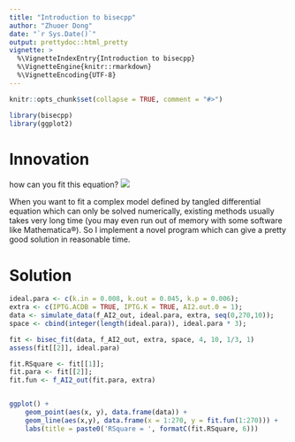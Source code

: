 ```yaml
---
title: "Introduction to bisecpp"
author: "Zhuoer Dong"
date: "`r Sys.Date()`"
output: prettydoc::html_pretty
vignette: >
  %\VignetteIndexEntry{Introduction to bisecpp}
  %\VignetteEngine{knitr::rmarkdown}
  %\VignetteEncoding{UTF-8}
---
```


```r
knitr::opts_chunk$set(collapse = TRUE, comment = "#>")
```

```r
library(bisecpp)
library(ggplot2)
```

# Innovation

how can you fit this equation?
![](images/model.png)

When you want to fit a complex model defined by tangled differential equation which can only be solved numerically, existing methods usually takes very long time (you may even run out of memory with some software like Mathematica®). So I implement a novel program which can give a pretty good solution in reasonable time.

# Solution


```r
ideal.para <- c(k.in = 0.008, k.out = 0.045, k.p = 0.006);
extra <- c(IPTG.ACDB = TRUE, IPTG.K = TRUE, AI2.out.0 = 1);
data <- simulate_data(f_AI2_out, ideal.para, extra, seq(0,270,10));
space <- cbind(integer(length(ideal.para)), ideal.para * 3);

fit <- bisec_fit(data, f_AI2_out, extra, space, 4, 10, 1/3, 1)
assess(fit[[2]], ideal.para)

fit.RSquare <- fit[[1]];
fit.para <- fit[[2]];
fit.fun <- f_AI2_out(fit.para, extra)


ggplot() + 
	geom_point(aes(x, y), data.frame(data)) + 
	geom_line(aes(x,y), data.frame(x = 1:270, y = fit.fun(1:270))) + 
	labs(title = paste0('RSquare = ', formatC(fit.RSquare, 6)))
```



